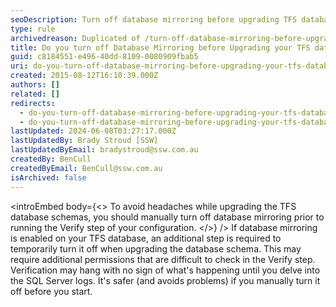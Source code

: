 ```yaml
---
seoDescription: Turn off database mirroring before upgrading TFS databases to ensure a smooth and headache-free process.
type: rule
archivedreason: Duplicated of /turn-off-database-mirroring-before-upgrading-your-tfs-databases
title: Do you turn off Database Mirroring before Upgrading your TFS databases?
guid: c8184551-e496-40dd-8109-0080909fbab5
uri: do-you-turn-off-database-mirroring-before-upgrading-your-tfs-databases1
created: 2015-08-12T16:10:39.000Z
authors: []
related: []
redirects:
  - do-you-turn-off-database-mirroring-before-upgrading-your-tfs-databases
  - do-you-turn-off-database-mirroring-before-upgrading-your-tfs-databases1
lastUpdated: 2024-06-08T03:27:17.000Z
lastUpdatedBy: Brady Stroud [SSW]
lastUpdatedByEmail: bradystroud@ssw.com.au
createdBy: BenCull
createdByEmail: BenCull@ssw.com.au
isArchived: false
---
```


<introEmbed
  body={<>
To avoid headaches while upgrading the TFS database schemas, you should manually turn off database mirroring prior to running the Verify step of your configuration.
  </>}
/>
If database mirroring is enabled on your TFS database, an additional step is required to temporarily turn it off when upgrading the database schema. This may require additional permissions that are difficult to check in the Verify step. Verification may hang with no sign of what's happening until you delve into the SQL Server logs. It's safer (and avoids problems) if you manually turn it off before you start.

